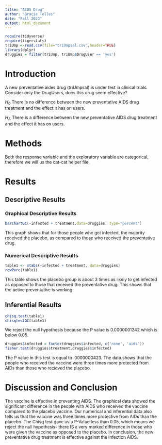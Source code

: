 ```yaml
---
title: "AIDS Drug"
author: "Gracie Telles"
date: "Fall 2023"
output: html_document
---
```


```r
require(tidyverse)
require(tigerstats)
triUmp <-read.csv(file="triUmpsal.csv",header=TRUE)
library(dplyr)
druggies = filter(triUmp, triUmp$DrugUser == 'yes')
```

# Introduction

A new  preventative aides drug (triUmpsal) is under test in clinical trials. Consider only the DrugUsers, does this drug seem effective?  

$H_0$ There is no difference between the new preventative AIDS drug treatment and the effect it has on users.

$H_A$ There is a difference between the new preventative AIDS drug treatment and the effect it has on users.


# Methods

Both the response variable and the exploratory variable are categorical, therefore we will us the cat-cat helper file.

# Results

## Descriptive Results


### Graphical Descriptive Results

```r
barchartGC(~infected + treatment,data=druggies, type="percent")
```

This graph shows that for those people who got infected, the majority received the placebo, as compared to those who received the preventative drug. 


### Numerical Descriptive Results

```r
table1 <- xtabs(~infected + treatment, data=druggies)
rowPerc(table1)
```

This table shows the placebo group is about 3 times as likely to get infected as opposed to those that received the preventative drug. This shows that the active preventative is working.

## Inferential Results

```r
chisq.test(table1)
chisqtestGC(table1)

```

We reject the null hypothesis because the P value is 0.0000001242 which is below 0.05.

```r
druggies$infected = factor(druggies$infected, c('none', 'aids'))
fisher.test(druggies$treatment,druggies$infected)
```
The P value in this test is equal to .0000000423. The data shows that the people who received the vaccine were three times more protected from AIDs than those who recieved the placebo.


# Discussion and Conclusion

The vaccine is effective in preventing AIDS. The graphical data showed the significant difference in the people with AIDS who received the vaccine compared to the placebo vaccine. Our numerical and inferential data also tells us that the vaccine was three times more protective from AIDs than the placebo. The Chisq test gave us a P-Value less than 0.05, which means we reject the null hypothesis- there IS a very marked difference in those who were given the vaccine as opposed to the placebo. In conclusion, the new preventative drug treatment is effective against the infection AIDS. 